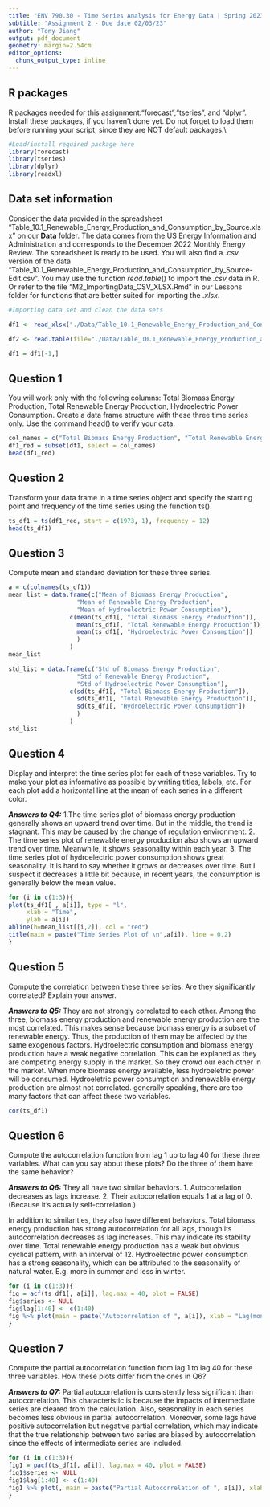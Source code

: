 ```yaml
---
title: "ENV 790.30 - Time Series Analysis for Energy Data | Spring 2023"
subtitle: "Assignment 2 - Due date 02/03/23"
author: "Tony Jiang"
output: pdf_document
geometry: margin=2.54cm
editor_options: 
  chunk_output_type: inline
---
```


## R packages

R packages needed for this assignment:"forecast","tseries", and "dplyr". Install these packages, if you haven't done yet. Do not forget to load them before running your script, since they are NOT default packages.\\

```r
#Load/install required package here
library(forecast)
library(tseries)
library(dplyr)
library(readxl)
```


## Data set information  

Consider the data provided in the spreadsheet "Table_10.1_Renewable_Energy_Production_and_Consumption_by_Source.xlsx" on our **Data** folder. The data comes from the US Energy Information and Administration and corresponds to the December 2022 Monthly Energy Review. The spreadsheet is ready to be used. You will also find a $.csv$ version of the data "Table_10.1_Renewable_Energy_Production_and_Consumption_by_Source-Edit.csv". You may use the function $read.table()$ to import the $.csv$ data in R. Or refer to the file "M2_ImportingData_CSV_XLSX.Rmd" in our Lessons folder for functions that are better suited for importing the $.xlsx$.

```r
#Importing data set and clean the data sets

df1 <- read_xlsx("./Data/Table_10.1_Renewable_Energy_Production_and_Consumption_by_Source.xlsx", col_names = TRUE, skip = 10)

df2 <- read.table(file="./Data/Table_10.1_Renewable_Energy_Production_and_Consumption_by_Source-Edit.csv", header=TRUE,dec = ".",sep=",",stringsAsFactors = TRUE) 

df1 = df1[-1,]
```


## Question 1
You will work only with the following columns: Total Biomass Energy Production, Total Renewable Energy Production, Hydroelectric Power Consumption. Create a data frame structure with these three time series only. Use the command head() to verify your data.

```r
col_names = c("Total Biomass Energy Production", "Total Renewable Energy Production", "Hydroelectric Power Consumption")
df1_red = subset(df1, select = col_names)
head(df1_red)
```


## Question 2
Transform your data frame in a time series object and specify the starting point and frequency of the time series using the function ts().

```r
ts_df1 = ts(df1_red, start = c(1973, 1), frequency = 12)
head(ts_df1)
```


## Question 3
Compute mean and standard deviation for these three series.

```r
a = c(colnames(ts_df1))
mean_list = data.frame(c("Mean of Biomass Energy Production", 
                   "Mean of Renewable Energy Production", 
                   "Mean of Hydroelectric Power Consumption"), 
                 c(mean(ts_df1[, "Total Biomass Energy Production"]),
                   mean(ts_df1[, "Total Renewable Energy Production"]),
                   mean(ts_df1[, "Hydroelectric Power Consumption"])
                   )
                 )
mean_list

std_list = data.frame(c("Std of Biomass Energy Production", 
                   "Std of Renewable Energy Production", 
                   "Std of Hydroelectric Power Consumption"), 
                 c(sd(ts_df1[, "Total Biomass Energy Production"]),
                   sd(ts_df1[, "Total Renewable Energy Production"]),
                   sd(ts_df1[, "Hydroelectric Power Consumption"])
                   )
                 )
std_list
```


## Question 4
Display and interpret the time series plot for each of these variables. Try to make your plot as informative as possible by writing titles, labels, etc. For each plot add a horizontal line at the mean of each series in a different color.

***Answers to Q4:*** 
1.The time series plot of biomass energy production generally shows an upward trend over time. But in the middle, the trend is stagnant. This may be caused by the change of regulation environment.
2. The time series plot of renewable energy production also shows an upward trend over time. Meanwhile, it shows seasonality within each year. 
3. The time series plot of hydroelectric power consumption shows great seasonality. It is hard to say whether it grows or decreases over time. But I suspect it decreases a little bit because, in recent years, the consumption is generally below the mean value. 

```r

for (i in c(1:3)){ 
plot(ts_df1[ , a[i]], type = "l",
     xlab = "Time",
     ylab = a[i])
abline(h=mean_list[[i,2]], col = "red")
title(main = paste("Time Series Plot of \n",a[i]), line = 0.2)
}

```


## Question 5
Compute the correlation between these three series. Are they significantly correlated? Explain your answer.

***Answers to Q5:*** 
They are not strongly correlated to each other. 
Among the three, biomass energy production and renewable energy production are the most correlated. This makes sense because biomass energy is a subset of renewable energy. Thus, the production of them may be affected by the same exogenous factors.
Hydroelectric consumption and biomass energy production have a weak negative correlation. This can be explaned as they are competing energy supply in the market. So they crowd our each other in the market. When more biomass energy available, less hydroeletric power will be consumed. 
Hydroeletric power consumption and renewable energy production are almost not correlated. generally speaking, there are too many factors that can affect these two variables.


```r
cor(ts_df1)
```


## Question 6
Compute the autocorrelation function from lag 1 up to lag 40 for these three variables. What can you say about these plots? Do the three of them have the same behavior?

***Answers to Q6:*** 
They all have two similar behaviors.
  1. Autocorrelation decreases as lags increase.
  2. Their autocorrelation equals 1 at a lag of 0. (Because it's actually self-correlation.)
  
In addition to similarities, they also have different behaviors. 
Total biomass energy production has strong autocorrelation for all lags, though its autocorrelation decreases as lag increases. This may indicate its stability over time. 
Total renewable energy production has a weak but obvious cyclical pattern, with an interval of 12. 
Hydroelectric power consumption has a strong seasonality, which can be attributed to the seasonality of natural water. E.g. more in summer and less in winter. 

```r
for (i in c(1:3)){
fig = acf(ts_df1[, a[i]], lag.max = 40, plot = FALSE)
fig$series <- NULL 
fig$lag[1:40] <- c(1:40)
fig %>% plot(main = paste("Autocorrelation of ", a[i]), xlab = "Lag(month)")
}
```


## Question 7
Compute the partial autocorrelation function from lag 1 to lag 40 for these three variables. How these plots differ from the ones in Q6?

***Answers to Q7:*** 
Partial autocorrelation is consistently less significant than autocorrelation. This characteristic is because the impacts of intermediate series are cleared from the calculation. 
Also, seasonality in each series becomes less obvious in partial autocorrelation. 
Moreover, some lags have positive autocorrelation but negative partial correlation, which may indicate that the true relationship between two series are biased by autocorrelation since the effects of intermediate series are included.

```r
for (i in c(1:3)){
fig1 = pacf(ts_df1[, a[i]], lag.max = 40, plot = FALSE)
fig1$series <- NULL
fig1$lag[1:40] <- c(1:40)
fig1 %>% plot(, main = paste("Partial Autocorrelation of ", a[i]), xlab = "Lags(month)")
}
```


